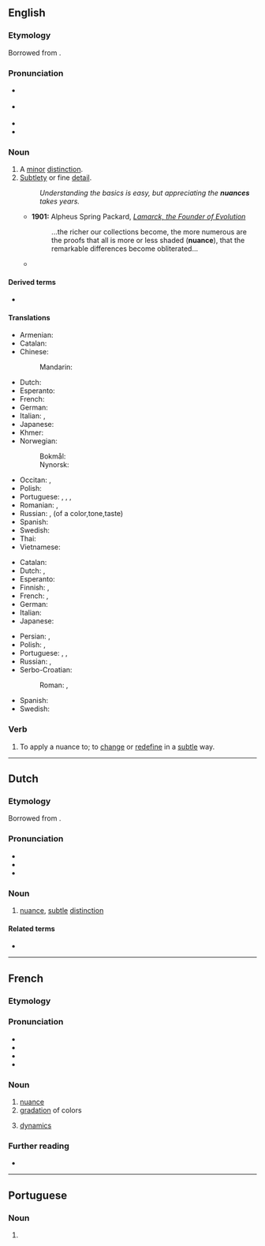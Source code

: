 {{also|Nuance|nuancé}}
==English==
{{was wotd|2007|February|1}}
{{wikipedia|dab=nuance}}

===Etymology===
Borrowed from {{bor|en|fr|nuance||nuance, shade, hue}}.

===Pronunciation===
* {{a|RP}} {{IPA|en|/ˈnjuː.ɑːns/}}
* {{a|GenAm}} {{IPA|en|/ˈnuː.ɑːns/}}
* {{audio|en|en-us-nuance.ogg|Audio (US)}}
* {{audio|en|en-au-nuance.ogg|Audio (AU)}}

===Noun===
{{en-noun|~}}

# A [[minor]] [[distinction]].
# [[subtle|Subtlety]] or fine [[detail]].
#: ''Understanding the basics is easy, but appreciating the '''nuances''' takes years.''
#* '''1901:''' Alpheus Spring Packard, ''[http://books.google.com/books?vid=OCLC01513448&id=ZkB59HbB7VYC&pg=PA263&lpg=PA263&dq=nuance+date:1850-1950&as_brr=1 Lamarck, the Founder of Evolution]''
#*: ...the richer our collections become, the more numerous are the proofs that all is more or less shaded ('''nuance'''), that the remarkable differences become obliterated...
#* {{RQ:LstWkTnt|3|5|Encryption|It’s a miracle Lindsey Graham has met the concept of '''nuance'''. And this is the man who once warned “the world is literally about to blow up.” So you’re not dealing with someone who likes to dabble with grey areas.}}

====Derived terms====
* {{l|en|nuanced}}

====Translations====
{{trans-top|minor distinction}}
* Armenian: {{t-needed|hy}}
* Catalan: {{t+|ca|matís|m}}
* Chinese:
*: Mandarin: {{t-needed|cmn}}
* Dutch: {{t+|nl|nuance|c}}
* Esperanto: {{t|eo|nuanco}}
* French: {{t+|fr|nuance|f}}
* German: {{t+|de|Nuance|f}}
* Italian: {{t+|it|sfumatura}}, {{t+|it|sottigliezza|f}}
* Japanese: {{t|ja|ニュアンス|tr=nyuansu}}
* Khmer: {{t-needed|km}}
* Norwegian:
*: Bokmål: {{t|nb|nyanse|m}}
*: Nynorsk: {{t|nn|nyanse|m}}
{{trans-mid}}
* Occitan: {{t|oc|nuança|f}}, {{t|oc|matís|m}}
* Polish: {{t+|pl|niuans|m}}
* Portuguese: {{t+|pt|nuance|f}}, {{t+|pt|nuança|f}}, {{t+|pt|sutileza|f}}, {{t+|pt|matiz|m}}
* Romanian: {{t+|ro|nuanță|f}}, {{t|ro|nuanțe|f-p}}
* Russian: {{t+|ru|нюа́нс|m}}, (of a color,tone,taste){{t+|ru|отте́нок|m}}
* Spanish: {{t+|es|matiz|m}}
* Swedish: {{t+|sv|nyans|c}}
* Thai: {{t-needed|th}}
* Vietnamese: {{t+|vi|sắc thái}}
{{trans-bottom}}

{{trans-top|subtlety or fine detail}}
* Catalan: {{t+|ca|matís|m}}
* Dutch: {{t+|nl|nuance|c}}, {{t+|nl|subtiliteit|f}}
* Esperanto: {{t|eo|nuanco}}
* Finnish: {{t+|fi|nyanssi}}, {{t|fi|vivahde}}
* French: {{t+|fr|nuance|f}}, {{t+|fr|subtilité|f}}
* German: {{t+|de|Nuance|f}}
* Italian: {{t+|it|sottigliezza}}
* Japanese: {{t|ja|ニュアンス|tr=nyuansu}}
{{trans-mid}}
* Persian: {{t+|fa|ظرافت|tr=zerâfat|sc=fa-Arab}}, {{t|fa|ریزه‌کاری|tr=rize-kâri|sc=fa-Arab}}
* Polish: {{t+|pl|niuans|m}}, {{t+|pl|subtelność|f}}
* Portuguese: {{t+|pt|nuance|f}}, {{t+|pt|nuança|f}}, {{t+|pt|subtil}}
* Russian: {{t+|ru|нюа́нс|m}}, {{t+|ru|то́нкость|f}}
* Serbo-Croatian:
*: Roman: {{t|sh|nuance|f}}, {{t+|sh|osjetljivost|f}}
* Spanish: {{t+|es|matiz|m}}
* Swedish: {{t+|sv|nyans|c}}
{{trans-bottom}}

===Verb===
{{en-verb|nuanc}}

# {{lb|en|transitive}} To apply a nuance to; to [[change]] or [[redefine]] in a [[subtle]] way.

----

==Dutch==

===Etymology===
Borrowed from {{bor|nl|fr|nuance}}.

===Pronunciation===
* {{audio|nl|Nl-nuance.ogg|Audio}}
* {{IPA|nl|/nyˈʋɑ̃sə/|/nyˈʋɑnsə/}}
* {{hyphenation|nl|nu|an|ce}}

===Noun===
{{nl-noun|f|-s|pl2=-en|nuanceje|dim2=nuancetje}}

# [[nuance#English|nuance]], [[subtle]] [[distinction]]

====Related terms====
* {{l|nl|nuanceren}}

----

==French==

===Etymology===
{{suffix|fr|nuer|ance}}

===Pronunciation===
* {{fr-IPA}}
* {{audio|fr|Fr-nuance.ogg|Audio (France)}}
* {{homophones|fr|nuances}}
* {{rhymes|fr|ɑ̃s}}

===Noun===
{{fr-noun|f}}

# [[#Noun|nuance]]
# [[gradation]] of colors
# {{lb|fr|music}} [[dynamics]]

===Further reading===
* {{R:TLFi}}

----

==Portuguese==

===Noun===
{{pt-noun|f}}

# {{alternative form of|pt|nuança}}